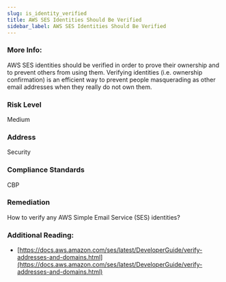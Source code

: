 ```yaml
---
slug: is_identity_verified
title: AWS SES Identities Should Be Verified
sidebar_label: AWS SES Identities Should Be Verified
---
```


### More Info:

AWS SES identities should be verified in order to prove their ownership and to prevent others from using them. Verifying identities (i.e. ownership confirmation) is an efficient way to prevent people masquerading as other email addresses when they really do not own them.

### Risk Level

Medium

### Address

Security

### Compliance Standards

CBP

### Remediation

How to verify any AWS Simple Email Service (SES) identities?

### Additional Reading:

- [https://docs.aws.amazon.com/ses/latest/DeveloperGuide/verify-addresses-and-domains.html](https://docs.aws.amazon.com/ses/latest/DeveloperGuide/verify-addresses-and-domains.html) 

